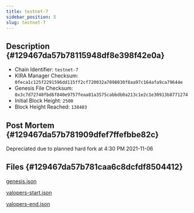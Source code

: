 ```yaml
---
title: testnet-7
sidebar_position: 5
slug: testnet-7
---
```





## Description {#129467da57b78115948df8e398f42e0a}

- Chain Identifier: `testnet-7`
- KIRA Manager Checksum: `0feca1c125f2291596dd115ff2cf720032a7098030f8aa97c164afa9ca79644e`
- Genesis File Checksum: `0x3c7d72740fbd6f840e9757feaa81a3575cabbdb0a213c1e2c1e30913b8771274`
- Initial Block Height: `2500`
- Block Height Reached: `138403`

## Post Mortem {#129467da57b781909dfef7ffefbbe82c}


Depreciated due to planned hard fork at 4:30 PM 2021-11-06


## Files {#129467da57b781caa6c8dcfdf8504412}


[genesis.json](https://prod-files-secure.s3.us-west-2.amazonaws.com/9b5bfc45-bdb5-4b46-80e6-aabe3cae64d0/17bed8fb-535a-4ca0-9857-5f84c5ded601/genesis.json?X-Amz-Algorithm=AWS4-HMAC-SHA256&X-Amz-Content-Sha256=UNSIGNED-PAYLOAD&X-Amz-Credential=ASIAZI2LB466QGGCHI7Z%2F20250211%2Fus-west-2%2Fs3%2Faws4_request&X-Amz-Date=20250211T172757Z&X-Amz-Expires=3600&X-Amz-Security-Token=IQoJb3JpZ2luX2VjEMH%2F%2F%2F%2F%2F%2F%2F%2F%2F%2FwEaCXVzLXdlc3QtMiJHMEUCIQDUOqBTFhT5qzZ5h9l%2FWv91CKsFKKH12i80vCvOfFdEqwIgXIWUam85mFrGvm%2BJnOwxtOIyr92T5kO4SPWxsFbPRlMqiAQI2v%2F%2F%2F%2F%2F%2F%2F%2F%2F%2FARAAGgw2Mzc0MjMxODM4MDUiDGpp%2BX0pLWlygwGYeCrcAyNJXjpCIxakk1I4z1g4BRkwKJGvc%2F6kwDtwNFNmv8l46y4jPtiC4dEHoYSpCf%2BZmkOeOOyFDSJbS7v7EtdMg45vRVvQs%2B7wTp2RDB4P0mKRw1H2i7%2BzYnyN4h1ObSlG99Xpf6gTJWHyi48fddCWCojoBYKgItFkNU13SSOr7zLs7xTV2e1NrQRTmHWWTjqXzdcvFbgJYHuI0mP%2F9mTsGGPh42rlsJbqh3mOL7P1K6ySFK6XV7bND3J3vUwDeTTaWE2EvhEWGd3ejVTl8Z8JXRuSptjMTIH1rv64j3XW8SnaGjQceZk%2FTeHvYcjSKAAZJagUZToX633lgywViu2XvxPoosPTHdde3EysWD4eahE2PK%2BW7Hmb8il6DdRuEMms0BFNYtPKWWSAvdrde%2B7AvvGS7OEF9gShuL%2Fw8jUjT59rwKXN8CmKyXrzKmL96Ue7tcGLNqWMST0KQ4Cip0ioCi0Vc26c9xQ4DPhky3Bbph8uoSRT2%2Fiqq9iDrUGZcM4Xws3g8Mouu0bdQnCc9fs9DcJQ8uc61v2l1%2B4FObqXTSUo3ICZaC6jDs4naQOrUXTEqcRVZ9YQUR6870XLk8hwZmP4wEvSEnh583bu3aLstzvpMhge9eDNqMOixDraMOv3rb0GOqUBKyEuJcfKEiHrprzxKqKOMmU%2B%2Bno0Pw4By9TYSMGuqoxxA10T2RMbPCtu8pLJOwp%2BIOW7qByAxGlhmhMk3d1Xotk%2BLhXQCqQSZWuJ%2BUr6QPqeCKF5BXjpaJLYOU066c88d9HDsJm3MpoDguOv8wgcJ%2FeJTFuq2ZEbUjTYGHrWBPlGLaqTZ%2FsCAzMTT94qAGuDg6ZXVj82tEYcK3gPSQ1fJoSmqt9P&X-Amz-Signature=5cc2117318adb80fb4056c02a4110b34c5f1fa472fa23c98fbcaa4f91eb1b66d&X-Amz-SignedHeaders=host&x-id=GetObject)


[valopers-start.json](https://prod-files-secure.s3.us-west-2.amazonaws.com/9b5bfc45-bdb5-4b46-80e6-aabe3cae64d0/6a471bbe-3e59-4937-93c9-9b9d8e7f4ed8/valopers-start.json?X-Amz-Algorithm=AWS4-HMAC-SHA256&X-Amz-Content-Sha256=UNSIGNED-PAYLOAD&X-Amz-Credential=ASIAZI2LB466QGGCHI7Z%2F20250211%2Fus-west-2%2Fs3%2Faws4_request&X-Amz-Date=20250211T172757Z&X-Amz-Expires=3600&X-Amz-Security-Token=IQoJb3JpZ2luX2VjEMH%2F%2F%2F%2F%2F%2F%2F%2F%2F%2FwEaCXVzLXdlc3QtMiJHMEUCIQDUOqBTFhT5qzZ5h9l%2FWv91CKsFKKH12i80vCvOfFdEqwIgXIWUam85mFrGvm%2BJnOwxtOIyr92T5kO4SPWxsFbPRlMqiAQI2v%2F%2F%2F%2F%2F%2F%2F%2F%2F%2FARAAGgw2Mzc0MjMxODM4MDUiDGpp%2BX0pLWlygwGYeCrcAyNJXjpCIxakk1I4z1g4BRkwKJGvc%2F6kwDtwNFNmv8l46y4jPtiC4dEHoYSpCf%2BZmkOeOOyFDSJbS7v7EtdMg45vRVvQs%2B7wTp2RDB4P0mKRw1H2i7%2BzYnyN4h1ObSlG99Xpf6gTJWHyi48fddCWCojoBYKgItFkNU13SSOr7zLs7xTV2e1NrQRTmHWWTjqXzdcvFbgJYHuI0mP%2F9mTsGGPh42rlsJbqh3mOL7P1K6ySFK6XV7bND3J3vUwDeTTaWE2EvhEWGd3ejVTl8Z8JXRuSptjMTIH1rv64j3XW8SnaGjQceZk%2FTeHvYcjSKAAZJagUZToX633lgywViu2XvxPoosPTHdde3EysWD4eahE2PK%2BW7Hmb8il6DdRuEMms0BFNYtPKWWSAvdrde%2B7AvvGS7OEF9gShuL%2Fw8jUjT59rwKXN8CmKyXrzKmL96Ue7tcGLNqWMST0KQ4Cip0ioCi0Vc26c9xQ4DPhky3Bbph8uoSRT2%2Fiqq9iDrUGZcM4Xws3g8Mouu0bdQnCc9fs9DcJQ8uc61v2l1%2B4FObqXTSUo3ICZaC6jDs4naQOrUXTEqcRVZ9YQUR6870XLk8hwZmP4wEvSEnh583bu3aLstzvpMhge9eDNqMOixDraMOv3rb0GOqUBKyEuJcfKEiHrprzxKqKOMmU%2B%2Bno0Pw4By9TYSMGuqoxxA10T2RMbPCtu8pLJOwp%2BIOW7qByAxGlhmhMk3d1Xotk%2BLhXQCqQSZWuJ%2BUr6QPqeCKF5BXjpaJLYOU066c88d9HDsJm3MpoDguOv8wgcJ%2FeJTFuq2ZEbUjTYGHrWBPlGLaqTZ%2FsCAzMTT94qAGuDg6ZXVj82tEYcK3gPSQ1fJoSmqt9P&X-Amz-Signature=4dd0a25ea7a271134634aea493e374fcf8eb98f9a58827092680ace7ce7a0842&X-Amz-SignedHeaders=host&x-id=GetObject)


[valopers-end.json](https://prod-files-secure.s3.us-west-2.amazonaws.com/9b5bfc45-bdb5-4b46-80e6-aabe3cae64d0/9b9298f5-cbf4-4bec-899c-3eaec5278535/valopers-end.json?X-Amz-Algorithm=AWS4-HMAC-SHA256&X-Amz-Content-Sha256=UNSIGNED-PAYLOAD&X-Amz-Credential=ASIAZI2LB466QGGCHI7Z%2F20250211%2Fus-west-2%2Fs3%2Faws4_request&X-Amz-Date=20250211T172757Z&X-Amz-Expires=3600&X-Amz-Security-Token=IQoJb3JpZ2luX2VjEMH%2F%2F%2F%2F%2F%2F%2F%2F%2F%2FwEaCXVzLXdlc3QtMiJHMEUCIQDUOqBTFhT5qzZ5h9l%2FWv91CKsFKKH12i80vCvOfFdEqwIgXIWUam85mFrGvm%2BJnOwxtOIyr92T5kO4SPWxsFbPRlMqiAQI2v%2F%2F%2F%2F%2F%2F%2F%2F%2F%2FARAAGgw2Mzc0MjMxODM4MDUiDGpp%2BX0pLWlygwGYeCrcAyNJXjpCIxakk1I4z1g4BRkwKJGvc%2F6kwDtwNFNmv8l46y4jPtiC4dEHoYSpCf%2BZmkOeOOyFDSJbS7v7EtdMg45vRVvQs%2B7wTp2RDB4P0mKRw1H2i7%2BzYnyN4h1ObSlG99Xpf6gTJWHyi48fddCWCojoBYKgItFkNU13SSOr7zLs7xTV2e1NrQRTmHWWTjqXzdcvFbgJYHuI0mP%2F9mTsGGPh42rlsJbqh3mOL7P1K6ySFK6XV7bND3J3vUwDeTTaWE2EvhEWGd3ejVTl8Z8JXRuSptjMTIH1rv64j3XW8SnaGjQceZk%2FTeHvYcjSKAAZJagUZToX633lgywViu2XvxPoosPTHdde3EysWD4eahE2PK%2BW7Hmb8il6DdRuEMms0BFNYtPKWWSAvdrde%2B7AvvGS7OEF9gShuL%2Fw8jUjT59rwKXN8CmKyXrzKmL96Ue7tcGLNqWMST0KQ4Cip0ioCi0Vc26c9xQ4DPhky3Bbph8uoSRT2%2Fiqq9iDrUGZcM4Xws3g8Mouu0bdQnCc9fs9DcJQ8uc61v2l1%2B4FObqXTSUo3ICZaC6jDs4naQOrUXTEqcRVZ9YQUR6870XLk8hwZmP4wEvSEnh583bu3aLstzvpMhge9eDNqMOixDraMOv3rb0GOqUBKyEuJcfKEiHrprzxKqKOMmU%2B%2Bno0Pw4By9TYSMGuqoxxA10T2RMbPCtu8pLJOwp%2BIOW7qByAxGlhmhMk3d1Xotk%2BLhXQCqQSZWuJ%2BUr6QPqeCKF5BXjpaJLYOU066c88d9HDsJm3MpoDguOv8wgcJ%2FeJTFuq2ZEbUjTYGHrWBPlGLaqTZ%2FsCAzMTT94qAGuDg6ZXVj82tEYcK3gPSQ1fJoSmqt9P&X-Amz-Signature=9f9198547232c6b542c4d0855d0741f935d3541ae55f4413d49c1caf6b996ca9&X-Amz-SignedHeaders=host&x-id=GetObject)

